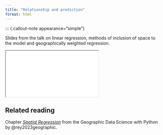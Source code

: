 ```yaml
---
title: "Relationship and prediction"
format: html
---
```


<!-- - non-spatial regression
- GWR
- MGWR -->

::: {.callout-note appearance="simple"}

Slides from the talk on linear regression, methods of inclusion of space to the model and geographically weighted regression.

```{=html}
<iframe class="slide-deck" src="slides.html"></iframe>
```


::: {.callout-tip}
## Related reading

Chapter [_Spatial Regression_](https://geographicdata.science/book/notebooks/11_regression.html) from the Geographic Data Science with Python by @rey2023geographic.
:::